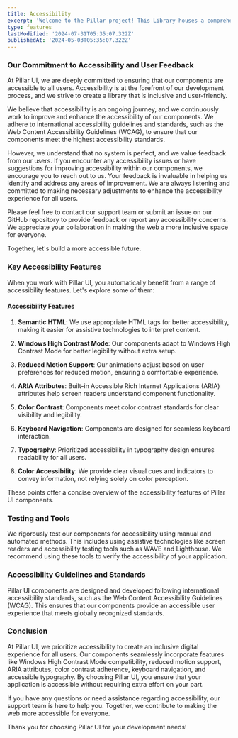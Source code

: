 ```yaml
---
title: Accessibility
excerpt: 'Welcome to the Pillar project! This Library houses a comprehensive collection of reusable UI components, React hooks, Icons, and other tools designed to enhance modern web development. With a focus on accessibility, scalability, and best practices, Pillar streamlines the development process and empowers you to build robust, high-quality web applications.'
type: features
lastModified: '2024-07-31T05:35:07.322Z'
publishedAt: '2024-05-03T05:35:07.322Z'
---
```


### Our Commitment to Accessibility and User Feedback

At Pillar UI, we are deeply committed to ensuring that our components are accessible to all users. Accessibility is at the forefront of our development process, and we strive to create a library that is inclusive and user-friendly.

We believe that accessibility is an ongoing journey, and we continuously work to improve and enhance the accessibility of our components. We adhere to international accessibility guidelines and standards, such as the Web Content Accessibility Guidelines (WCAG), to ensure that our components meet the highest accessibility standards.

However, we understand that no system is perfect, and we value feedback from our users. If you encounter any accessibility issues or have suggestions for improving accessibility within our components, we encourage you to reach out to us. Your feedback is invaluable in helping us identify and address any areas of improvement. We are always listening and committed to making necessary adjustments to enhance the accessibility experience for all users.

Please feel free to contact our support team or submit an issue on our GitHub repository to provide feedback or report any accessibility concerns. We appreciate your collaboration in making the web a more inclusive space for everyone.

Together, let's build a more accessible future.

### Key Accessibility Features

When you work with Pillar UI, you automatically benefit from a range of accessibility features. Let's explore some of them:

#### Accessibility Features

1. **Semantic HTML**: We use appropriate HTML tags for better accessibility, making it easier for assistive technologies to interpret content.

2. **Windows High Contrast Mode**: Our components adapt to Windows High Contrast Mode for better legibility without extra setup.

3. **Reduced Motion Support**: Our animations adjust based on user preferences for reduced motion, ensuring a comfortable experience.

4. **ARIA Attributes**: Built-in Accessible Rich Internet Applications (ARIA) attributes help screen readers understand component functionality.

5. **Color Contrast**: Components meet color contrast standards for clear visibility and legibility.

6. **Keyboard Navigation**: Components are designed for seamless keyboard interaction.

7. **Typography**: Prioritized accessibility in typography design ensures readability for all users.

8. **Color Accessibility**: We provide clear visual cues and indicators to convey information, not relying solely on color perception.

These points offer a concise overview of the accessibility features of Pillar UI components.

### Testing and Tools

We rigorously test our components for accessibility using manual and automated methods. This includes using assistive technologies like screen readers and accessibility testing tools such as WAVE and Lighthouse. We recommend using these tools to verify the accessibility of your application.

### Accessibility Guidelines and Standards

Pillar UI components are designed and developed following international accessibility standards, such as the Web Content Accessibility Guidelines (WCAG). This ensures that our components provide an accessible user experience that meets globally recognized standards.

### Conclusion

At Pillar UI, we prioritize accessibility to create an inclusive digital experience for all users. Our components seamlessly incorporate features like Windows High Contrast Mode compatibility, reduced motion support, ARIA attributes, color contrast adherence, keyboard navigation, and accessible typography. By choosing Pillar UI, you ensure that your application is accessible without requiring extra effort on your part.

If you have any questions or need assistance regarding accessibility, our support team is here to help you. Together, we contribute to making the web more accessible for everyone.

Thank you for choosing Pillar UI for your development needs!
